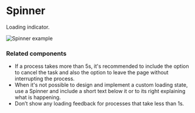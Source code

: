 # Spinner

Loading indicator.

![Spinner example](public/assets/overview-spinner.webp)

### Related components
<RelatedComponentList>
  <RelatedComponent
    title="Skeleton"
    description="Use only while the entire page loads and for up to 5s."
    href="/components/skeleton"
  />
  <RelatedComponent
    title="Custom loading state"
    description="Use animations, illustrations, or progress bars for a process that takes more than 5s or when the content that will load has an irregular shape, such as a graph."
  />
</RelatedComponentList>

- If a process takes more than 5s, it's recommended to include the option to cancel the task and also the option to leave the page without interrupting the process.
- When it's not possible to design and implement a custom loading state, use a Spinner and include a short text below it or to its right explaining what is happening.
- Don’t show any loading feedback for processes that take less than 1s.